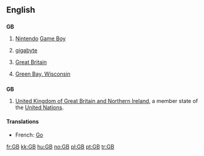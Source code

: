 ==English==

==={{initialism}}===
'''GB'''

# {{context|video games}} [[Nintendo]] [[Game Boy]]
# {{context|computing}} [[gigabyte]]
# {{context|countries}} [[Great Britain]]
# {{context|city}} [[w:Green Bay, Wisconsin|Green Bay, Wisconsin]]

==={{abbreviation}}===
'''GB'''

# [[United Kingdom of Great Britain and Northern Ireland]], a member state of the [[United Nations]].

====Translations====
{{trans-top|gigabyte}}
* French: [[Go]]
{{trans-mid}}
{{trans-bottom}}

[[fr:GB]]
[[kk:GB]]
[[hu:GB]]
[[no:GB]]
[[pl:GB]]
[[pt:GB]]
[[tr:GB]]
